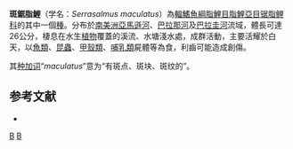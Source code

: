 {{Speciesbox 
| taxon = Serrasalmus maculatus
| status = NE
| status_system = IUCN3.1
| authority = [[Kner|Kner]], 1858
| synonyms = *''Pygocentrus melanurus''<br /><small>Kner, 1860</small>
*''Serrasalmus aesopus''<br /><small>Cope, 1872</small>
}}
'''斑鋸脂鯉'''（学名：''Serrasalmus maculatus''）為[[輻鰭魚綱|輻鰭魚綱]][[脂鯉目|脂鯉目]][[脂鯉亞目|脂鯉亞目]][[锯脂鲤科|锯脂鲤科]]的其中一個[[種|種]]。分布於[[南美洲|南美洲]][[亞馬遜河|亞馬遜河]]、[[巴拉那河|巴拉那河]]及[[巴拉圭河|巴拉圭河]]流域，體長可達26公分，棲息在水生[[植物|植物]]覆蓋的溪流、水塘淺水處，成群活動，主要活耀於白天，以[[魚類|魚類]]、[[昆蟲|昆蟲]]、[[甲殼類|甲殼類]]、[[哺乳類|哺乳類]]屍體等為食，利齒可能造成創傷。

其[[种加词|种加词]]“''maculatus''”意为“有斑点、斑块、斑纹的”。

==参考文献==
{{refbegin}}
*{{FishBase_species|genus=Serrasalmus|species=maculatus|year=2014|month=1}}
{{refend}}

{{Taxonbar|from=Q290266}}

[[Category:鋸脂鯉屬|B]]
[[Category:1858年描述的鱼类|B]]


{{魚類小作品}}
